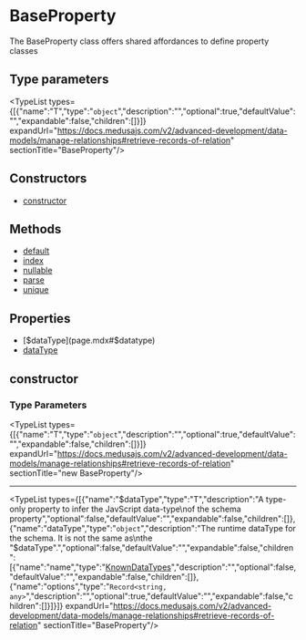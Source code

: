 
# BaseProperty

The BaseProperty class offers shared affordances to define
property classes

## Type parameters

<TypeList types={[{"name":"T","type":"`object`","description":"","optional":true,"defaultValue":"","expandable":false,"children":[]}]} expandUrl="https://docs.medusajs.com/v2/advanced-development/data-models/manage-relationships#retrieve-records-of-relation" sectionTitle="BaseProperty"/>

## Constructors

- [constructor](page.mdx#constructor)

## Methods

- [default](../../../Property_Configuration_Methods/methods/dml.Property_Configuration_Methods.default/page.mdx)
- [index](../../../Property_Configuration_Methods/methods/dml.Property_Configuration_Methods.index/page.mdx)
- [nullable](../../../Property_Configuration_Methods/methods/dml.Property_Configuration_Methods.nullable/page.mdx)
- [parse](../../BaseProperty/methods/dml.properties_base.BaseProperty.parse/page.mdx)
- [unique](../../../Property_Configuration_Methods/methods/dml.Property_Configuration_Methods.unique/page.mdx)

## Properties

- [$dataType](page.mdx#$datatype)
- [dataType](page.mdx#datatype)

## constructor

### Type Parameters

<TypeList types={[{"name":"T","type":"`object`","description":"","optional":true,"defaultValue":"","expandable":false,"children":[]}]} expandUrl="https://docs.medusajs.com/v2/advanced-development/data-models/manage-relationships#retrieve-records-of-relation" sectionTitle="new BaseProperty"/>

___

<TypeList types={[{"name":"$dataType","type":"T","description":"A type-only property to infer the JavScript data-type\nof the schema property","optional":false,"defaultValue":"","expandable":false,"children":[]},{"name":"dataType","type":"`object`","description":"The runtime dataType for the schema. It is not the same as\nthe \"$dataType\".","optional":false,"defaultValue":"","expandable":false,"children":[{"name":"name","type":"[KnownDataTypes](../../../../types/DmlTypes/types/types.DmlTypes.KnownDataTypes/page.mdx)","description":"","optional":false,"defaultValue":"","expandable":false,"children":[]},{"name":"options","type":"`Record<string, any>`","description":"","optional":true,"defaultValue":"","expandable":false,"children":[]}]}]} expandUrl="https://docs.medusajs.com/v2/advanced-development/data-models/manage-relationships#retrieve-records-of-relation" sectionTitle="BaseProperty"/>
